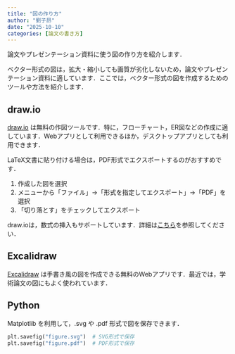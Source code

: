 ```yaml
---
title: "図の作り方"
author: "劉子昂"
date: "2025-10-10"
categories: [論文の書き方]
---
```


論文やプレゼンテーション資料に使う図の作り方を紹介します．


ベクター形式の図は，拡大・縮小しても画質が劣化しないため，論文やプレゼンテーション資料に適しています．ここでは，ベクター形式の図を作成するためのツールや方法を紹介します．

## draw.io

[draw.io](https://app.diagrams.net/) は無料の作図ツールです．特に，フローチャート，ER図などの作成に適しています．Webアプリとして利用できるほか，デスクトップアプリとしても利用できます．

LaTeX文書に貼り付ける場合は，PDF形式でエクスポートするのがおすすめです．

1. 作成した図を選択
2. メニューから「ファイル」→「形式を指定してエクスポート」→「PDF」を選択
3. 「切り落とす」をチェックしてエクスポート

draw.ioは，数式の挿入もサポートしています．詳細は[こちら](https://www.drawio.com/doc/faq/math-typesetting)を参照してください．

## Excalidraw

[Excalidraw](https://excalidraw.com/) は手書き風の図を作成できる無料のWebアプリです．最近では，学術論文の図にもよく使われています．

## Python

Matplotlib を利用して，.svg や .pdf 形式で図を保存できます．

```python
plt.savefig("figure.svg")  # SVG形式で保存
plt.savefig("figure.pdf")  # PDF形式で保存
```